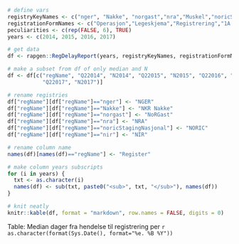 ```r
# define vars
registryKeyNames <- c("nger", "Nakke", "norgast","nra","Muskel","noricStagingNasjonal","nir")
registrationFormNames <- c("Operasjon","Legeskjema","Registrering","1A Anamnese","Basisregistrering","Start","nada")
peculiarities <- c(rep(FALSE, 6), TRUE)
years <- c(2014, 2015, 2016, 2017)

# get data
df <- rapgen::RegDelayReport(years, registryKeyNames, registrationFormNames, peculiarities)

# make a subset from df of only median and N
df <- df[c("regName", "Q22014", "N2014", "Q22015", "N2015", "Q22016", "N2016",
           "Q22017", "N2017")]

# rename registries
df["regName"][df["regName"]=="nger"] <- "NGER"
df["regName"][df["regName"]=="Nakke"] <- "NKR Nakke"
df["regName"][df["regName"]=="norgast"] <- "NoRGast"
df["regName"][df["regName"]=="nra"] <- "NRA"
df["regName"][df["regName"]=="noricStagingNasjonal"] <- "NORIC"
df["regName"][df["regName"]=="nir"] <- "NIR"

# rename column name
names(df)[names(df)=="regName"] <- "Register"

# make column years subscripts
for (i in years) {
  txt <- as.character(i)
  names(df) <- sub(txt, paste0("<sub>", txt, "</sub>"), names(df))
}

# knit neatly
knitr::kable(df, format = "markdown", row.names = FALSE, digits = 0)
```

Table: Median dager fra hendelse til registrering per `r as.character(format(Sys.Date(), format="%e. %B %Y"))`
